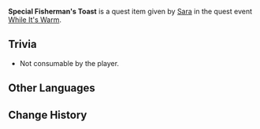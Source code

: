 {{Item Infobox
|id           = 100664
|image        = Item Fisherman's Toast.png
|type         = Quest Items
|description  = '''While It's Warm:''' This should be finger food, but it also needs to be sent by speed courier. How odd.
|source1      = Given during [[While It's Warm]] (Day 7)
}}
'''Special Fisherman's Toast''' is a quest item given by [[Sara]] in the quest event [[While It's Warm]].

==Trivia==
* Not consumable by the player.

==Other Languages==
{{Other Languages|default_hidden = 1
|en      = Special Fisherman's Toast
|zhs     = 特制的渔人吐司
|zhs_rm  = Tèzhì de Yúrén Tǔsī
|zht     = 特製的漁人吐司
|zht_rm  = Tèzhì de Yúrén Tǔsī
|ja      = 特製漁師トースト
|ja_rm   = Tokusei Ryoushi Toosuto
|ko      = 특제 어부 토스트
|ko_rm   = 
|es      = Tostada del pescador especial
|fr      = Toast du pêcheur spécial
|ru      = Особый рыбацкий бутерброд
|th      = Fisherman's Toast สูตรพิเศษ
|th_rm   = Fisherman's Toast Sut Phiset
|vi      = Bánh Người Cá Đặc Biệt
|de      = Besondere Fischerschnitte
|id      = Fisherman's Toast Spesial
|pt      = Torrada do Pescador Especial
}}

==Change History==
{{Change History|1.1}}
